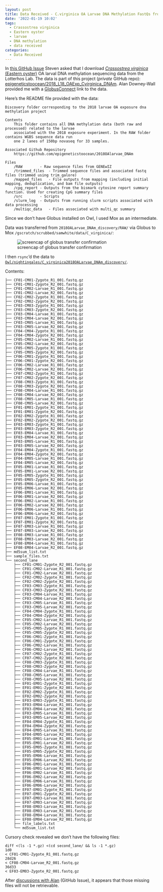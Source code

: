 ```yaml
---
layout: post
title: Data Received - C.virginica OA Larvae DNA Methylation FastQs from Lotterhos Lab
date: '2022-01-19 10:02'
tags: 
  - Crassostrea virginica
  - Eastern oyster
  - larvae
  - DNA methylation
  - data received
categories: 
  - Data Received
---
```

In [this GitHub Issue](https://github.com/RobertsLab/resources/issues/1362) Steven asked that I download [_Crassostrea virginica_ (Eastern oyster)](https://en.wikipedia.org/wiki/Eastern_oyster) OA larval DNA methylation sequencing data from the Lotterhos Lab. The data is part of this project (_private_ GitHub repo): [epigeneticstoocean/2018_L18_OAExp_Cvirginica_DNAm](https://github.com/epigeneticstoocean/2018_L18_OAExp_Cvirginica_DNAm). Alan Downey-Wall provided me with a [GlobusConnect](https://www.globus.org/globus-connect-personal) link to the data.

Here's the README file provided with the data:

```
Discovery folder corresponding to the 2018 larvae OA exposure dna methylation project

Contents
	This folder contains all DNA methylation data (both raw and processed) related to the larvae
	associated with the 2018 exposure experiment. In the RAW folder contains WGBS sequence data run
	one 2 lanes of 150bp novaseq for 33 samples.

Associated Github Repository
	https://github.com/epigeneticstoocean/2018OAlarvae_DNAm 

Files
	/RAW		- Raw sequence files from GENEwIZ
	/trimmed_files  - Trimmed sequence files and associated fastq files (trimmed using trim_galore)
	/mapped_files	- File outputs from mapping (including initial mapping, deduplication, and bam file outputs)
	/cpg_report	- Outputs from the bismark cytosine report summary function. Used for creating CpG summary files 
	/src		- Scripts
	/slurm_log	- Outputs from running slurm scripts associated with data processing
	/multiqc_data 	- Files associated with multi_qc summary
  ```

Since we don't have Globus installed on Owl, I used Mox as an intermediate.

Data was transferred from `2018OALarvae_DNAm_discovery/RAW/` via Globus to Mox `/gscratch/scrubbed/samwhite/data/C_virginica/`:

![screencap of globus transfer confirmation](https://github.com/RobertsLab/sams-notebook/blob/master/images/screencaps/20220119-globus_data_transfer-lotterhos-dna-methylation-cvir-larvae.png?raw=true)

I then `rsync`'d the data to [`Owl/nightingales/C_virginica2018OALarvae_DNAm_discovery/`](https://owl.fish.washington.edu/nightingales/C_virginica/2018OALarvae_DNAm_discovery/).

Contents:

```
├── CF01-CM01-Zygote_R1_001.fastq.gz
├── CF01-CM01-Zygote_R2_001.fastq.gz
├── CF01-CM02-Larvae_R1_001.fastq.gz
├── CF01-CM02-Larvae_R2_001.fastq.gz
├── CF02-CM02-Zygote_R1_001.fastq.gz
├── CF02-CM02-Zygote_R2_001.fastq.gz
├── CF03-CM03-Zygote_R1_001.fastq.gz
├── CF03-CM03-Zygote_R2_001.fastq.gz
├── CF03-CM04-Larvae_R1_001.fastq.gz
├── CF03-CM04-Larvae_R2_001.fastq.gz
├── CF03-CM05-Larvae_R1_001.fastq.gz
├── CF03-CM05-Larvae_R2_001.fastq.gz
├── CF04-CM04-Zygote_R1_001.fastq.gz
├── CF04-CM04-Zygote_R2_001.fastq.gz
├── CF05-CM02-Larvae_R1_001.fastq.gz
├── CF05-CM02-Larvae_R2_001.fastq.gz
├── CF05-CM05-Zygote_R1_001.fastq.gz
├── CF05-CM05-Zygote_R2_001.fastq.gz
├── CF06-CM01-Zygote_R1_001.fastq.gz
├── CF06-CM01-Zygote_R2_001.fastq.gz
├── CF06-CM02-Larvae_R1_001.fastq.gz
├── CF06-CM02-Larvae_R2_001.fastq.gz
├── CF07-CM02-Zygote_R1_001.fastq.gz
├── CF07-CM02-Zygote_R2_001.fastq.gz
├── CF08-CM03-Zygote_R1_001.fastq.gz
├── CF08-CM03-Zygote_R2_001.fastq.gz
├── CF08-CM04-Larvae_R1_001.fastq.gz
├── CF08-CM04-Larvae_R2_001.fastq.gz
├── CF08-CM05-Larvae_R1_001.fastq.gz
├── CF08-CM05-Larvae_R2_001.fastq.gz
├── EF01-EM01-Zygote_R1_001.fastq.gz
├── EF01-EM01-Zygote_R2_001.fastq.gz
├── EF02-EM02-Zygote_R1_001.fastq.gz
├── EF02-EM02-Zygote_R2_001.fastq.gz
├── EF03-EM03-Zygote_R1_001.fastq.gz
├── EF03-EM03-Zygote_R2_001.fastq.gz
├── EF03-EM04-Larvae_R1_001.fastq.gz
├── EF03-EM04-Larvae_R2_001.fastq.gz
├── EF03-EM05-Larvae_R1_001.fastq.gz
├── EF03-EM05-Larvae_R2_001.fastq.gz
├── EF04-EM04-Zygote_R1_001.fastq.gz
├── EF04-EM04-Zygote_R2_001.fastq.gz
├── EF04-EM05-Larvae_R1_001.fastq.gz
├── EF04-EM05-Larvae_R2_001.fastq.gz
├── EF05-EM01-Larvae_R1_001.fastq.gz
├── EF05-EM01-Larvae_R2_001.fastq.gz
├── EF05-EM05-Zygote_R1_001.fastq.gz
├── EF05-EM05-Zygote_R2_001.fastq.gz
├── EF05-EM06-Larvae_R1_001.fastq.gz
├── EF05-EM06-Larvae_R2_001.fastq.gz
├── EF06-EM01-Larvae_R1_001.fastq.gz
├── EF06-EM01-Larvae_R2_001.fastq.gz
├── EF06-EM02-Larvae_R1_001.fastq.gz
├── EF06-EM02-Larvae_R2_001.fastq.gz
├── EF06-EM06-Larvae_R1_001.fastq.gz
├── EF06-EM06-Larvae_R2_001.fastq.gz
├── EF07-EM01-Zygote_R1_001.fastq.gz
├── EF07-EM01-Zygote_R2_001.fastq.gz
├── EF07-EM03-Larvae_R1_001.fastq.gz
├── EF07-EM03-Larvae_R2_001.fastq.gz
├── EF08-EM03-Larvae_R1_001.fastq.gz
├── EF08-EM03-Larvae_R2_001.fastq.gz
├── EF08-EM04-Larvae_R1_001.fastq.gz
├── EF08-EM04-Larvae_R2_001.fastq.gz
├── md5sum_list.txt
├── sample_files.txt
└── second_lane
    ├── CF01-CM01-Zygote_R2_001.fastq.gz
    ├── CF01-CM02-Larvae_R1_001.fastq.gz
    ├── CF01-CM02-Larvae_R2_001.fastq.gz
    ├── CF02-CM02-Zygote_R1_001.fastq.gz
    ├── CF02-CM02-Zygote_R2_001.fastq.gz
    ├── CF03-CM03-Zygote_R1_001.fastq.gz
    ├── CF03-CM03-Zygote_R2_001.fastq.gz
    ├── CF03-CM04-Larvae_R1_001.fastq.gz
    ├── CF03-CM04-Larvae_R2_001.fastq.gz
    ├── CF03-CM05-Larvae_R1_001.fastq.gz
    ├── CF03-CM05-Larvae_R2_001.fastq.gz
    ├── CF04-CM04-Zygote_R1_001.fastq.gz
    ├── CF04-CM04-Zygote_R2_001.fastq.gz
    ├── CF05-CM02-Larvae_R1_001.fastq.gz
    ├── CF05-CM02-Larvae_R2_001.fastq.gz
    ├── CF05-CM05-Zygote_R1_001.fastq.gz
    ├── CF05-CM05-Zygote_R2_001.fastq.gz
    ├── CF06-CM01-Zygote_R1_001.fastq.gz
    ├── CF06-CM01-Zygote_R2_001.fastq.gz
    ├── CF06-CM02-Larvae_R1_001.fastq.gz
    ├── CF06-CM02-Larvae_R2_001.fastq.gz
    ├── CF07-CM02-Zygote_R1_001.fastq.gz
    ├── CF07-CM02-Zygote_R2_001.fastq.gz
    ├── CF08-CM03-Zygote_R1_001.fastq.gz
    ├── CF08-CM03-Zygote_R2_001.fastq.gz
    ├── CF08-CM04-Larvae_R1_001.fastq.gz
    ├── CF08-CM05-Larvae_R1_001.fastq.gz
    ├── CF08-CM05-Larvae_R2_001.fastq.gz
    ├── EF01-EM01-Zygote_R1_001.fastq.gz
    ├── EF01-EM01-Zygote_R2_001.fastq.gz
    ├── EF02-EM02-Zygote_R1_001.fastq.gz
    ├── EF02-EM02-Zygote_R2_001.fastq.gz
    ├── EF03-EM03-Zygote_R1_001.fastq.gz
    ├── EF03-EM04-Larvae_R1_001.fastq.gz
    ├── EF03-EM04-Larvae_R2_001.fastq.gz
    ├── EF03-EM05-Larvae_R1_001.fastq.gz
    ├── EF03-EM05-Larvae_R2_001.fastq.gz
    ├── EF04-EM04-Zygote_R1_001.fastq.gz
    ├── EF04-EM04-Zygote_R2_001.fastq.gz
    ├── EF04-EM05-Larvae_R1_001.fastq.gz
    ├── EF04-EM05-Larvae_R2_001.fastq.gz
    ├── EF05-EM01-Larvae_R1_001.fastq.gz
    ├── EF05-EM01-Larvae_R2_001.fastq.gz
    ├── EF05-EM05-Zygote_R1_001.fastq.gz
    ├── EF05-EM05-Zygote_R2_001.fastq.gz
    ├── EF05-EM06-Larvae_R1_001.fastq.gz
    ├── EF05-EM06-Larvae_R2_001.fastq.gz
    ├── EF06-EM01-Larvae_R1_001.fastq.gz
    ├── EF06-EM01-Larvae_R2_001.fastq.gz
    ├── EF06-EM02-Larvae_R1_001.fastq.gz
    ├── EF06-EM02-Larvae_R2_001.fastq.gz
    ├── EF06-EM06-Larvae_R1_001.fastq.gz
    ├── EF06-EM06-Larvae_R2_001.fastq.gz
    ├── EF07-EM01-Zygote_R1_001.fastq.gz
    ├── EF07-EM01-Zygote_R2_001.fastq.gz
    ├── EF07-EM03-Larvae_R1_001.fastq.gz
    ├── EF07-EM03-Larvae_R2_001.fastq.gz
    ├── EF08-EM03-Larvae_R1_001.fastq.gz
    ├── EF08-EM03-Larvae_R2_001.fastq.gz
    ├── EF08-EM04-Larvae_R1_001.fastq.gz
    ├── EF08-EM04-Larvae_R2_001.fastq.gz
    ├── file_labels.txt
    └── md5sum_list.txt
```

Cursory check revealed we don't have the following files:

```shell
diff <(ls -1 *.gz) <(cd second_lane/ && ls -1 *.gz)
1d0
< CF01-CM01-Zygote_R1_001.fastq.gz
28d26
< CF08-CM04-Larvae_R2_001.fastq.gz
36d33
< EF03-EM03-Zygote_R2_001.fastq.gz
```

After [discussions with Alan](https://github.com/RobertsLab/resources/issues/1362#issuecomment-1440480737) (GitHub Issue), it appears that those missing files will not be retrievable.
